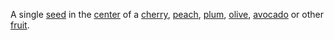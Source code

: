 A single [[seed]] in the [[center]] of a [[cherry]], [[peach]], [[plum]], [[olive]], [[avocado]] or other [[fruit]].